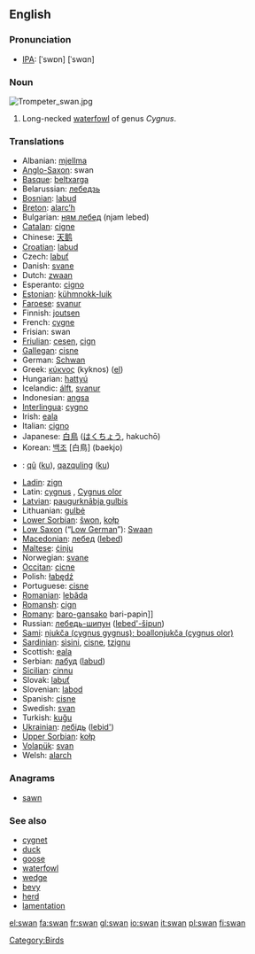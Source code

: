 ==English==

=== Pronunciation ===
*[[w:IPA|IPA]]: {{UK}} [ˈswɒn] {{US}} [ˈswɑn]

=== Noun ===
[[Image:Trompeter swan.jpg|thumbnail|right]]
{{en-noun-reg}}

# Long-necked [[waterfowl]] of genus ''Cygnus''.

=== Translations ===
*Albanian: [[mjellma]]
*[[Anglo-Saxon]]: swan {{m}}
*[[Basque]]: [[beltxarga]]
*Belarussian: [[лебедзь]]
*[[Bosnian]]: [[labud]] {{f}}
*[[Breton]]: [[alarc’h]] {{m}}
*Bulgarian: [[ням лебед]] (njam lebed)
*[[Catalan]]: [[cigne]]
*Chinese: [[天鹅]]
*[[Croatian]]: [[labud]]
*Czech: [[labuť]]
*Danish: [[svane]]
*Dutch: [[zwaan]] {{f}}
*Esperanto: [[cigno]]
*[[Estonian]]: [[kühmnokk-luik]]
*[[Faroese]]: [[svanur]]
*Finnish: [[joutsen]]
*French: [[cygne]] {{m}}
*Frisian: swan
*[[Friulian]]: [[cesen]], [[cign]]
*[[Gallegan]]: [[cisne]]
*German: [[Schwan]] {{m}}
*Greek: [[κύκνος]]  (kyknos) ([[:el:κύκνος|el]])
*Hungarian: [[hattyú]]
*Icelandic: [[álft]], [[svanur]]
*Indonesian: [[angsa]]
*[[Interlingua]]: [[cygno]]
*Irish: [[eala]]
*Italian: [[cigno]] {{m}}
*Japanese: [[白鳥]] ([[はくちょう]], hakuchō)
*Korean: [[백조]] [白鳥] (baekjo)
*{{ku}}: [[qû]] ([[:ku:qû|ku]]), [[qazquling]] ([[:ku:qazquling|ku]])
*[[Ladin]]: [[zign]]
*Latin: [[cygnus]] {{m}}, [[Cygnus olor]]
*[[Latvian]]: [[paugurknābja gulbis]]
*Lithuanian: [[gulbė]]
*[[Lower Sorbian]]: [[šwon]], [[kołp]]
*[[Low Saxon]] (“[[Low German]]”): [[Swaan]] {{m}}
*[[Macedonian]]: [[лебед]] ([[lebed]])
*[[Maltese]]: [[ċinju]]
*Norwegian: [[svane]] {{m}}
*[[Occitan]]: [[cicne]]
*Polish: [[łabędź]] 
*Portuguese: [[cisne]] {{m}}
*[[Romanian]]: [[lebăda]]
*[[Romansh]]: [[cign]]
*[[Romany]]: [[baro-gansako]] {{m}} bari-papin]] {{f}}
*Russian: [[лебедь-шипун]] ([[lebed'-šipun]])
*[[Sami]]: [[njukča (cygnus gygnus); boallonjukča (cygnus olor)]]
*[[Sardinian]]: [[sìsini]], [[cisne]], [[tzignu]]
*Scottish: [[eala]]
*Serbian: [[лабуд]] ([[labud]])
*[[Sicilian]]: [[cinnu]]
*Slovak: [[labuť]]
*Slovenian: [[labod]] {{m}}
*Spanish: [[cisne]] {{m}}
*Swedish: [[svan]]
*Turkish: [[kuğu]]
*[[Ukrainian]]: [[лебідь]] ([[lebid']])
*[[Upper Sorbian]]: [[kołp]]
*[[Volapük]]: [[svan]]
*Welsh: [[alarch]]

===Anagrams===
*[[sawn]]

=== See also ===
*[[cygnet]]
*[[duck]]
*[[goose]]
*[[waterfowl]]
*[[wedge]]
*[[bevy]]
*[[herd]]
*[[lamentation]]



[[Category:Birds]]

[[el:swan]]
[[fa:swan]]
[[fr:swan]]
[[gl:swan]]
[[io:swan]]
[[it:swan]]
[[pl:swan]]
[[fi:swan]]